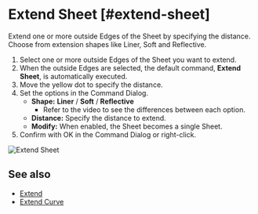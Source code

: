 
# Extend Sheet [#extend-sheet]

<Reference shortcut="" command="Extend Sheet" button="" />

Extend one or more outside Edges of the Sheet by specifying the distance. Choose from extension shapes like Liner, Soft and Reflective.

1. Select one or more outside Edges of the Sheet you want to extend.
2. When the outside Edges are selected, the default command, **Extend Sheet**, is automatically executed.
3. Move the yellow dot to specify the distance.
4. Set the options in the Command Dialog.
    - **Shape:** **Liner** /  **Soft** /  **Reflective**
        - Refer to the video to see the differences between each option.
    - **Distance:** Specify the distance to extend.
    - **Modify:** When enabled, the Sheet becomes a single Sheet.
5. Confirm with OK in the Command Dialog or right-click.

![Extend Sheet](/img/extend-sheet.gif)

## See also
- [Extend](./extend)
- [Extend Curve](../sketch/extend-curve)




